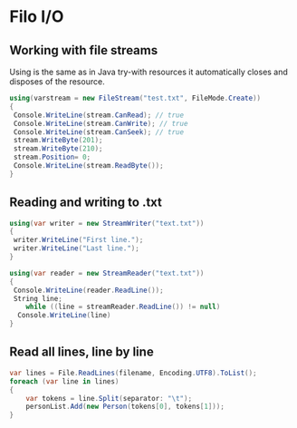 # Filo I/O

## Working with file streams

Using is the same as in Java try-with resources it automatically closes and disposes of the resource.

```csharp
using(varstream = new FileStream("test.txt", FileMode.Create))
{
 Console.WriteLine(stream.CanRead); // true
 Console.WriteLine(stream.CanWrite); // true
 Console.WriteLine(stream.CanSeek); // true
 stream.WriteByte(201);
 stream.WriteByte(210);
 stream.Position= 0;
 Console.WriteLine(stream.ReadByte());
}
```

## Reading and writing to .txt

```csharp
using(var writer = new StreamWriter("text.txt"))
{
 writer.WriteLine("First line.");
 writer.WriteLine("Last line.");
}

using(var reader = new StreamReader("text.txt"))
{
 Console.WriteLine(reader.ReadLine());
 String line;
    while ((line = streamReader.ReadLine()) != null)
  Console.WriteLine(line)
}
```

## Read all lines, line by line

```csharp
var lines = File.ReadLines(filename, Encoding.UTF8).ToList();
foreach (var line in lines)
{
    var tokens = line.Split(separator: "\t");
    personList.Add(new Person(tokens[0], tokens[1]));
}
```
